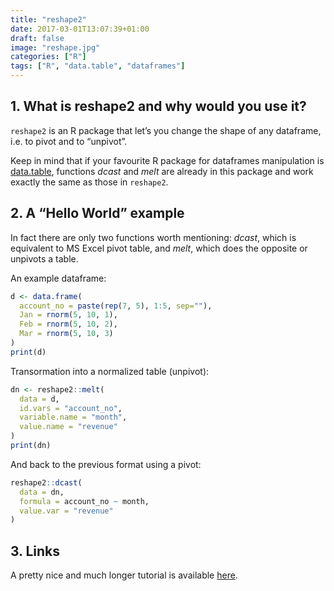 ```yaml
---
title: "reshape2"
date: 2017-03-01T13:07:39+01:00
draft: false
image: "reshape.jpg"
categories: ["R"]
tags: ["R", "data.table", "dataframes"]
---
```


## 1. What is reshape2 and why would you use it?

`reshape2` is an R package that let's you change the shape of any dataframe, i.e. to pivot and to "unpivot".

Keep in mind that if your favourite R package for dataframes manipulation is [data.table](https://tomis9.github.io/post/data.table), functions *dcast* and *melt* are already in this package and work exactly the same as those in `reshape2`.

## 2. A "Hello World" example

In fact there are only two functions worth mentioning: *dcast*, which is equivalent to MS Excel pivot table, and *melt*, which does the opposite or unpivots a table.

An example dataframe:
```r
d <- data.frame(
  account_no = paste(rep(7, 5), 1:5, sep=""),
  Jan = rnorm(5, 10, 1),
  Feb = rnorm(5, 10, 2),
  Mar = rnorm(5, 10, 3)
)
print(d)
```

Transormation into a normalized table (unpivot):
```r
dn <- reshape2::melt(
  data = d, 
  id.vars = "account_no", 
  variable.name = "month", 
  value.name = "revenue"
)
print(dn)
```

And back to the previous format using a pivot:
```r
reshape2::dcast(
  data = dn, 
  formula = account_no ~ month, 
  value.var = "revenue"
)
```

## 3. Links

A pretty nice and much longer tutorial is available [here](https://seananderson.ca/2013/10/19/reshape/).
